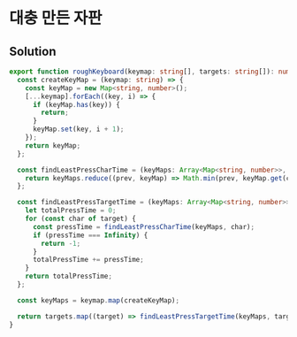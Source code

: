 # 대충 만든 자판

## Solution

```typescript filename="solution.ts" copy
export function roughKeyboard(keymap: string[], targets: string[]): number[] {
  const createKeyMap = (keymap: string) => {
    const keyMap = new Map<string, number>();
    [...keymap].forEach((key, i) => {
      if (keyMap.has(key)) {
        return;
      }
      keyMap.set(key, i + 1);
    });
    return keyMap;
  };

  const findLeastPressCharTime = (keyMaps: Array<Map<string, number>>, char: string) => {
    return keyMaps.reduce((prev, keyMap) => Math.min(prev, keyMap.get(char) || Infinity), Infinity);
  };

  const findLeastPressTargetTime = (keyMaps: Array<Map<string, number>>, target: string) => {
    let totalPressTime = 0;
    for (const char of target) {
      const pressTime = findLeastPressCharTime(keyMaps, char);
      if (pressTime === Infinity) {
        return -1;
      }
      totalPressTime += pressTime;
    }
    return totalPressTime;
  };

  const keyMaps = keymap.map(createKeyMap);

  return targets.map((target) => findLeastPressTargetTime(keyMaps, target));
}
```
